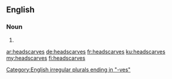 ==English==

===Noun===
{{head|en|plural}} {{g|p}}
# {{plural of|headscarf|lang=en}}

[[Category:English irregular plurals ending in "-ves"]]

[[ar:headscarves]]
[[de:headscarves]]
[[fr:headscarves]]
[[ku:headscarves]]
[[my:headscarves]]
[[fi:headscarves]]